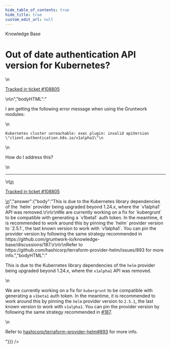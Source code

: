 ```yaml
---
hide_table_of_contents: true
hide_title: true
custom_edit_url: null
---
```



<head>
  <link rel="canonical" href="https://github.com/gruntwork-io/knowledge-base/discussions/478" />
</head>

<CenterLayout>
<span className="searchCategory">Knowledge Base</span>
<h1>Out of date authentication API version for Kubernetes?</h1>
<GitHub discussion={{"id":"D_kwDOF8slf84AP2TJ","number":478,"author":{"login":"yorinasub17"},"title":"Out of date authentication API version for Kubernetes?","body":"\nI am getting the following error message when using the Gruntwork modules:\r\n\r\n```\r\nKubernetes cluster unreachable: exec plugin: invalid apiVersion \"client.authentication.k8s.io/v1alpha1\"\r\n```\r\n\r\nHow do I address this?\n\n---\n\n<ins datetime=\"2022-06-17T23:42:22Z\">\n  <p><a href=\"https://support.gruntwork.io/hc/requests/108805\">Tracked in ticket #108805</a></p>\n</ins>\n","bodyHTML":"<p dir=\"auto\">I am getting the following error message when using the Gruntwork modules:</p>\n<div class=\"snippet-clipboard-content notranslate position-relative overflow-auto\" data-snippet-clipboard-copy-content=\"Kubernetes cluster unreachable: exec plugin: invalid apiVersion &quot;client.authentication.k8s.io/v1alpha1&quot;\"><pre class=\"notranslate\"><code class=\"notranslate\">Kubernetes cluster unreachable: exec plugin: invalid apiVersion \"client.authentication.k8s.io/v1alpha1\"\n</code></pre></div>\n<p dir=\"auto\">How do I address this?</p>\n<hr>\n<ins datetime=\"2022-06-17T23:42:22Z\">\n  <p dir=\"auto\"><a href=\"https://support.gruntwork.io/hc/requests/108805\" rel=\"nofollow\">Tracked in ticket #108805</a></p>\n</ins>","answer":{"body":"This is due to the Kubernetes library dependencies of the `helm` provider being upgraded beyond 1.24.x, where the `v1alpha1` API was removed.\r\n\r\nWe are currently working on a fix for `kubergrunt` to be compatible with generating a `v1beta1` auth token. In the meantime, it is recommended to work around this by pinning the `helm` provider version to `2.5.1`, the last known version to work with `v1alpha1`. You can pin the provider version by following the same strategy recommended in https://github.com/gruntwork-io/knowledge-base/discussions/187.\r\n\r\nRefer to https://github.com/hashicorp/terraform-provider-helm/issues/893 for more info.","bodyHTML":"<p dir=\"auto\">This is due to the Kubernetes library dependencies of the <code class=\"notranslate\">helm</code> provider being upgraded beyond 1.24.x, where the <code class=\"notranslate\">v1alpha1</code> API was removed.</p>\n<p dir=\"auto\">We are currently working on a fix for <code class=\"notranslate\">kubergrunt</code> to be compatible with generating a <code class=\"notranslate\">v1beta1</code> auth token. In the meantime, it is recommended to work around this by pinning the <code class=\"notranslate\">helm</code> provider version to <code class=\"notranslate\">2.5.1</code>, the last known version to work with <code class=\"notranslate\">v1alpha1</code>. You can pin the provider version by following the same strategy recommended in <a aria-label=\"Discussion #187\" class=\"issue-link js-issue-link\" data-error-text=\"Failed to load title\" data-id=\"3868867\" data-permission-text=\"Title is private\" data-url=\"https://github.com/gruntwork-io/knowledge-base/discussions/187\" data-hovercard-type=\"discussion\" data-hovercard-url=\"/gruntwork-io/knowledge-base/discussions/187/hovercard\" href=\"https://github.com/gruntwork-io/knowledge-base/discussions/187\">#187</a>.</p>\n<p dir=\"auto\">Refer to <a aria-label=\"Issue #893\" class=\"issue-link js-issue-link\" data-error-text=\"Failed to load title\" data-id=\"1275537066\" data-permission-text=\"Title is private\" data-url=\"https://github.com/hashicorp/terraform-provider-helm/issues/893\" data-hovercard-type=\"issue\" data-hovercard-url=\"/hashicorp/terraform-provider-helm/issues/893/hovercard\" href=\"https://github.com/hashicorp/terraform-provider-helm/issues/893\">hashicorp/terraform-provider-helm#893</a> for more info.</p>"}}} />

</CenterLayout>
  

<!-- ##DOCS-SOURCER-START
{
  "sourcePlugin": "github-discussions",
  "hash": "3872e0efef38b1940e394fb88309b6a8"
}
##DOCS-SOURCER-END -->
